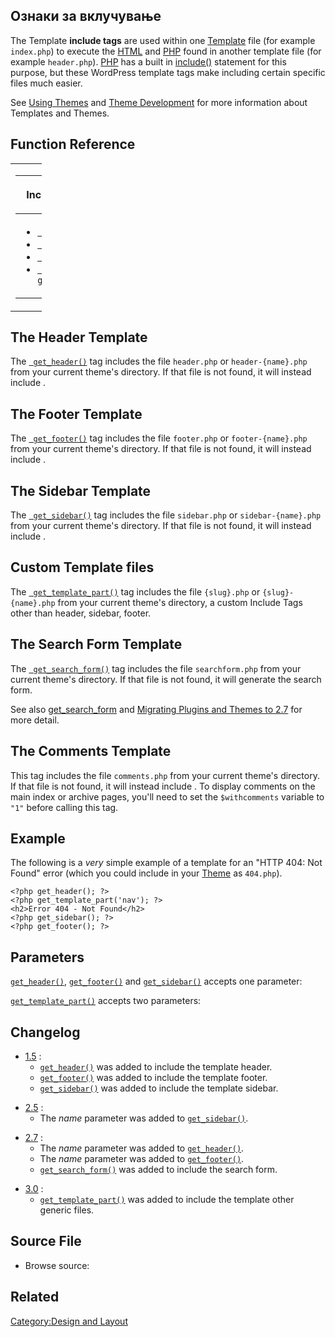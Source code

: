 {{Languages|
{{en|Include Tags}}
{{es|Include Tags}}
{{ja|インクルードタグ}}
{{pt-br|Tags include}}
{{mk|Ознаки за вклучување}}
}}

== Ознаки за вклучување ==

The Template '''include tags''' are used within one [[Templates|Template]] file (for example <tt>index.php</tt>) to execute the [[Glossary#HTML|HTML]] and [[Glossary#PHP|PHP]] found in another template file (for example <tt>header.php</tt>).  [http://www.php.net PHP] has a built in [http://us3.php.net/manual/en/function.include.php include()] statement for this purpose, but these WordPress template tags make including certain specific files much easier.

See [[Using Themes]] and [[Theme Development]] for more information about Templates and Themes.

== Function Reference ==

{| cellspacing="10" width="100%"
|- valign="top"
| width="50%" |

{| class="widefat"
|- style="background:#464646; color:#d7d7d7;"
! '''Include Generic Files'''
|-
|
* <tt>[[Function Reference/get_header | get_header()]]</tt>
* <tt>[[Function Reference/get_footer | get_footer()]]</tt>
* <tt>[[Function Reference/get_sidebar | get_sidebar()]]</tt>
* <tt>[[Function Reference/get_template_part | get_template_part()]]</tt>
|}

| width="50%" |

{| class="widefat"
|- style="background:#464646; color:#d7d7d7;"
! '''Include Other Components'''
|-
|
* <tt>[[Function Reference/get_search_form | get_search_form()]]</tt>
* <tt>[[Function Reference/comments_template | comments_template()]]</tt>


|}

|}

== The Header Template ==

 <?php get_header(); ?>

The <tt>[[Function Reference/get_header | get_header()]]</tt> tag includes the file <tt>header.php</tt> or <tt>header-{name}.php</tt> from your current theme's directory.  If that file is not found, it will instead include {{Trac|wp-includes/theme-compat/header.php}}.

== The Footer Template ==

 <?php get_footer(); ?>

The <tt>[[Function Reference/get_footer | get_footer()]]</tt> tag includes the file <tt>footer.php</tt> or <tt>footer-{name}.php</tt> from your current theme's directory.  If that file is not found, it will instead include {{Trac|wp-includes/theme-compat/footer.php}}.

== The Sidebar Template ==

 <?php get_sidebar(); ?>

The <tt>[[Function Reference/get_sidebar | get_sidebar()]]</tt> tag includes the file <tt>sidebar.php</tt> or <tt>sidebar-{name}.php</tt> from your current theme's directory.  If that file is not found, it will instead include {{Trac|wp-includes/theme-compat/sidebar.php}}.

== Custom Template files ==

 <?php get_template_part(); ?>

The <tt>[[Function Reference/get_template_part | get_template_part()]]</tt> tag includes the file <tt>{slug}.php</tt> or <tt>{slug}-{name}.php</tt> from your current theme's directory, a custom Include Tags other than header, sidebar, footer.

== The Search Form Template ==

 <?php get_search_form(); ?>

The <tt>[[Function Reference/get_search_form | get_search_form()]]</tt> tag includes the file <tt>searchform.php</tt> from your current theme's directory. If that file is not found, it will generate the search form.

See also [[Function Reference/get_search_form|get_search_form]] and [[Migrating Plugins and Themes to 2.7#The Search Form Template Tag|Migrating Plugins and Themes to 2.7]] for more detail.

== The Comments Template ==

 <?php comments_template(); ?>

This tag includes the file <tt>comments.php</tt> from your current theme's directory.  If that file is not found, it will instead include {{Trac|wp-includes/theme-compat/comments.php}}.  To display comments on the main index or archive pages, you'll need to set the <tt>$withcomments</tt> variable to <tt>"1"</tt> before calling this tag.

== Example ==

The following is a ''very'' simple example of a template for an "HTTP 404: Not Found" error (which you could include in your [[Theme Development|Theme]] as <tt>404.php</tt>).

<pre>
<?php get_header(); ?>
<?php get_template_part('nav'); ?>
<h2>Error 404 - Not Found</h2>
<?php get_sidebar(); ?>
<?php get_footer(); ?>
</pre>

== Parameters ==
[[Include_Tags#The Header Template|<code>get_header()</code>]], [[Include_Tags#The Footer Template|<code>get_footer()</code>]] and [[Include_Tags#The Sidebar Template|<code>get_sidebar()</code>]] accepts one parameter:
{{Parameter|$name|string|Calls for sidebar-{name}.php. For Example: <tt>sidebar-right.php</tt>, <tt>header-single.php</tt> or <tt>footer-8.php</tt>.|optional}}

[[Include_Tags#Custom Template files|<code>get_template_part()</code>]] accepts two parameters:
{{Parameter|$slug|string|Calls for {slug}.php. For Example: <tt>nav.php</tt>}}
{{Parameter|$name|string|Calls for {slug}-{name}.php. For Example: <tt>nav-home.php</tt>|optional}}

== Changelog ==
* [[Version 1.5|1.5]] :
** [[Include_Tags#The Header Template|<code>get_header()</code>]] was added to include the template header.
** [[Include_Tags#The Footer Template|<code>get_footer()</code>]] was added to include the template footer.
** [[Include_Tags#The Sidebar Template|<code>get_sidebar()</code>]] was added to include the template sidebar.

* [[Version 2.5|2.5]] :
** The ''name'' parameter was added to [[Include_Tags#The Sidebar Template|<code>get_sidebar()</code>]].

* [[Version 2.7|2.7]] :
** The ''name'' parameter was added to [[Include_Tags#The Header Template|<code>get_header()</code>]].
** The ''name'' parameter was added to [[Include_Tags#The Footer Template|<code>get_footer()</code>]].
** [[Include_Tags#The Search From Template|<code>get_search_form()</code>]] was added to include the search form.

* [[Version 3.0|3.0]] :
** [[Include_Tags#Custom Template files|<code>get_template_part()</code>]] was added to include the template other generic files.

== Source File ==
* Browse source: {{Trac|wp-includes/general-template.php}}

== Related ==
{{Include Tags}}

{{Tag Footer}}

[[Category:Design and Layout]]